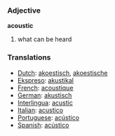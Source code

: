 === Adjective ===

'''acoustic'''

# what can be heard

=== Translations ===
*[[Dutch]]: [[akoestisch]], [[akoestische]]
*[[Ekspreso]]: [[akustikal]]
*[[French]]: [[acoustique]] 
*[[German]]: [[akustisch]] 
*[[Interlingua]]: [[acustic]] 
*[[Italian]]: [[acustico]] 
*[[Portuguese]]: [[acústico]] 
*[[Spanish]]: [[acústico]]